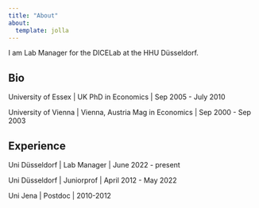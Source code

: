 ```yaml
---
title: "About"
about:
  template: jolla
---
```

I am Lab Manager for the DICELab at the HHU Düsseldorf. 


## Bio

University of Essex | UK
PhD in Economics | Sep 2005 - July 2010

University of Vienna | Vienna, Austria
Mag in Economics | Sep 2000 - Sep 2003

## Experience

Uni Düsseldorf | Lab Manager | June 2022 - present

Uni Düsseldorf | Juniorprof | April 2012 - May 2022

Uni Jena | Postdoc | 2010-2012
